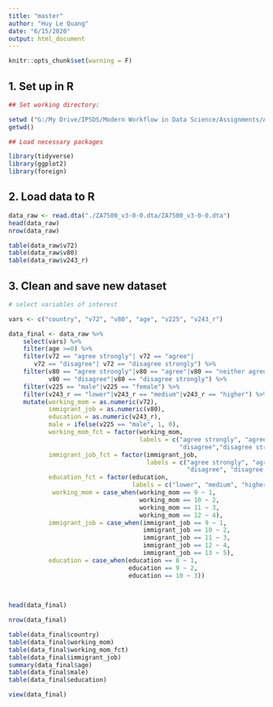 ```yaml
---
title: "master"
author: "Huy Le Quang"
date: "6/15/2020"
output: html_document
---
```


```r
knitr::opts_chunk$set(warning = F)
```

## 1. Set up in R

```r

## Set working directory:

setwd ("G:/My Drive/IPSDS/Modern Workflow in Data Science/Assignments/Assignment-2/")
getwd()

## Load necessary packages

library(tidyverse)
library(ggplot2)
library(foreign)

```

## 2. Load data to R

```r

data_raw <- read.dta("./ZA7500_v3-0-0.dta/ZA7500_v3-0-0.dta")
head(data_raw)
nrow(data_raw)

table(data_raw$v72)
table(data_raw$v80)
table(data_raw$v243_r)

```

## 3. Clean and save new dataset

```r

# select variables of interest

vars <- c("country", "v72", "v80", "age", "v225", "v243_r")

data_final <- data_raw %>% 
    select(vars) %>% 
    filter(age >=0) %>% 
    filter(v72 == "agree strongly"| v72 == "agree"| 
       v72 == "disagree"| v72 == "disagree strongly") %>% 
    filter(v80 == "agree strongly"|v80 == "agree"|v80 == "neither agree nor disagree"|
           v80 == "disagree"|v80 == "disagree strongly") %>% 
    filter(v225 == "male"|v225 == "female") %>% 
    filter(v243_r == "lower"|v243_r == "medium"|v243_r == "higher") %>% 
    mutate(working_mom = as.numeric(v72),
           immigrant_job = as.numeric(v80),
           education = as.numeric(v243_r),
           male = ifelse(v225 == "male", 1, 0),
           working_mom_fct = factor(working_mom,
                                    labels = c("agree strongly", "agree", 
                                               "disagree","disagree strongly")),
           immigrant_job_fct = factor(immigrant_job,
                                      labels = c("agree strongly", "agree", "neither agree nor disagree",
                                                 "disagree", "disagree strongly")),
           education_fct = factor(education,
                                  labels = c("lower", "medium", "higher")),
            working_mom = case_when(working_mom == 9 ~ 1,
                                    working_mom == 10 ~ 2,
                                    working_mom == 11 ~ 3,
                                    working_mom == 12 ~ 4),
           immigrant_job = case_when(immigrant_job == 9 ~ 1,
                                     immigrant_job == 10 ~ 2,
                                     immigrant_job == 11 ~ 3,
                                     immigrant_job == 12 ~ 4,
                                     immigrant_job == 13 ~ 5),
           education = case_when(education == 8 ~ 1,
                                 education == 9 ~ 2,
                                 education == 10 ~ 3))
    
          

head(data_final)

nrow(data_final)

table(data_final$country)
table(data_final$working_mom)
table(data_final$working_mom_fct)
table(data_final$immigrant_job)
summary(data_final$age)
table(data_final$male)
table(data_final$education)

view(data_final)

```

